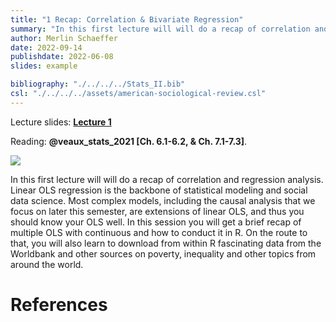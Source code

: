 ```yaml
---
title: "1 Recap: Correlation & Bivariate Regression"
summary: "In this first lecture will will do a recap of correlation and regression analysis. After all, linear OLS regression is the backbone of statistical modeling and social data science."
author: Merlin Schaeffer
date: 2022-09-14
publishdate: 2022-06-08
slides: example

bibliography: "./../../../Stats_II.bib"
csl: "./../../../assets/american-sociological-review.csl"
---
```


Lecture slides: [**Lecture 1**](/Lectures/1-Correlation-n-Regression/1-Corr-n-Reg.html)

Reading: **@veaux_stats_2021[Ch. 6.1-6.2, & Ch. 7.1-7.3]**.

![](/Lectures/1-Correlation-n-Regression/1-Corr-n-Reg_files/figure-html/min_resid-1.png)

In this first lecture will will do a recap of correlation and regression analysis. Linear OLS regression is the backbone of statistical modeling and social data science. Most complex models, including the causal analysis that we focus on later this semester, are extensions of linear OLS, and thus you should know your OLS well. In this session you will get a brief recap of multiple OLS with continuous and how to conduct it in R. On the route to that, you will also learn to download from within R fascinating data from the Worldbank and other sources on poverty, inequality and other topics from around the world.

# References
